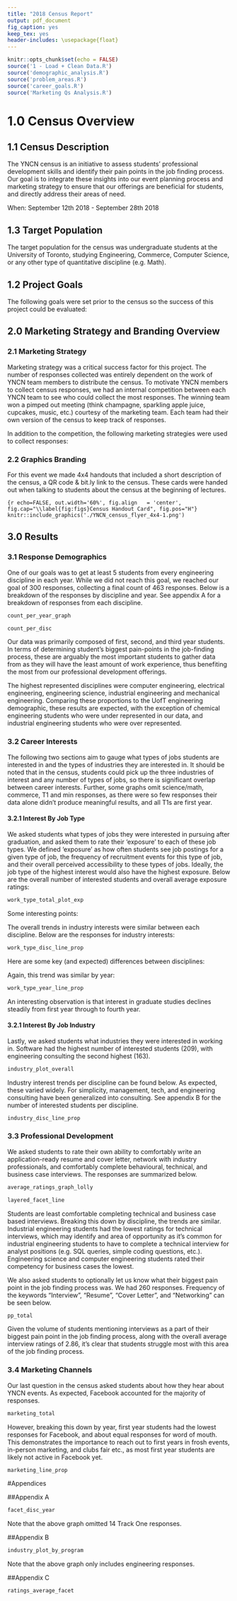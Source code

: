 ```yaml
---
title: "2018 Census Report"
output: pdf_document
fig_caption: yes
keep_tex: yes
header-includes: \usepackage{float}
---
```

```r
knitr::opts_chunk$set(echo = FALSE)
source('1 - Load + Clean Data.R')
source('demographic_analysis.R')
source('problem_areas.R')
source('career_goals.R')
source('Marketing Qs Analysis.R')
```

# 1.0 Census Overview

## 1.1 Census Description

The YNCN census is an initiative to assess students' professional development skills and identify their pain points in the job finding process. Our goal is to integrate these insights into our event planning process and marketing strategy to ensure that our offerings are beneficial for students, and directly address their areas of need.

When: September 12th 2018 - September 28th 2018

## 1.3 Target Population

The target population for the census was undergraduate students at the University of Toronto, studying Engineering, Commerce, Computer Science, or any other type of quantitative discipline (e.g. Math).

## 1.2 Project Goals

The following goals were set prior to the census so the success of this project could be evaluated:

\begin{enumerate}
  \item Collect data from 200-300 undergraduate students. 
  \item Of the engineering data collected, have at least 5 respondents from every discipline and every year to ensure representative data.
  \item Gather actionable insights from the data collected. 
\end{enumerate}


## 2.0 Marketing Strategy and Branding Overview

### 2.1 Marketing Strategy
 
Marketing strategy was a critical success factor for this project. The number of responses collected was entirely dependent on the work of YNCN team members to distribute the census. To motivate YNCN members to collect census responses, we had an internal competition between each YNCN team to see who could collect the most responses. The winning team won a pimped out meeting (think champagne, sparkling apple juice, cupcakes, music, etc.) courtesy of the marketing team. Each team had their own version of the census to keep track of responses. 

In addition to the competition, the following marketing strategies were used to collect responses:
 
\begin{enumerate}
  \item Response recruitment in the pit
  \begin{itemize}
    \item Volunteers set up the YNCN banner and a few laptops/tablets at the table at the front of the pit between 11am and 1pm and asked students walking by to fill out the census
    \item This strategy was a great way to get face-to-face interaction with students, increase our brand awareness, and collect a lot of responses
  \end{itemize}
  \item Facebook
  \begin{itemize}
    \item The census was posted in all of the major engineering and discipline groups
  \end{itemize}
  \item In-class marketing
  \begin{itemize}
    \item We reached out to professors teaching courses that focused on professional development and asked to give a short presentation to students at the beginning of one of their lectures and/or send the census to students on Quercus. 
    \item In lectures, we handed out census info cards (see section 2.2) to students at the beginning of lecture and talked briefly about the goal of the census and how it could help students. 
  \end{itemize}
  \item First Year Office:
  \begin{itemize}
    \item We reached out to the first year office and they included a blurb about the census in the first year newsletter, and put the census as a talking point on APS 100 TA's syllabus
    \item Our marketing team also had two APS 100 TAs that offered their students food incentives to fill out the census, which was widely successful.
  \end{itemize}
\end{enumerate}

### 2.2 Graphics Branding
For this event we made 4x4 handouts that included a short description of the census, a QR code & bit.ly link to the census. These cards were handed out when talking to students about the census at the beginning of lectures.


```{r echo=FALSE, out.width='60%', fig.align   = 'center', fig.cap="\\label{fig:figs}Census Handout Card", fig.pos="H"}
knitr::include_graphics('./YNCN_census_flyer_4x4-1.png')
```

\clearpage 

## 3.0 Results

### 3.1 Response Demographics
One of our goals was to get at least 5 students from every engineering discipline in each year. While we did not reach this goal, we reached our goal of 300 responses, collecting a final count of 463 responses. Below is a breakdown of the responses by discipline and year. See appendix A for a breakdown of responses from each discipline. 


```r
count_per_year_graph
```

```r
count_per_disc
```

Our data was primarily composed of first, second, and third year students. In terms of determining student's biggest pain-points in the job-finding process, these are arguably the most important students to gather data from as they will have the least amount of work experience, thus benefiting the most from our professional development offerings. 

The highest represented disciplines were computer engineering, electrical engineering, engineering science, industrial engineering and mechanical engineering. Comparing these proportions to the UofT engineering demographic, these results are expected, with the exception of chemical engineering students who were under represented in our data, and industrial engineering students who were over represented.

### 3.2 Career Interests

The following two sections aim to gauge what types of jobs students are interested in and the types of industries they are interested in. It should be noted that in the census, students could pick up the three industries of interest and any number of types of jobs, so there is significant overlap between career interests. Further, some graphs omit science/math, commerce, T1 and min responses, as there were so few responses their data alone didn't produce meaningful results, and all T1s are first year.

#### 3.2.1 Interest By Job Type

We asked students what types of jobs they were interested in pursuing after graduation, and asked them to rate their 'exposure' to each of these job types. We defined 'exposure' as how often students see job postings for a given type of job, the frequency of recruitment events for this type of job, and their overall perceived accessibility to these types of jobs. Ideally, the job type of the highest interest would also have the highest exposure. Below are the overall number of interested students and overall average exposure ratings:

```r
work_type_total_plot_exp
```

Some interesting points:
\begin{itemize}
  \item Students are by far the most interested in full time corporate jobs after graduation. However, this was not proportionally represented in the the exposure rating, which was expected to be much higher than 3.1.
  \item Research had a relatively high exposure (2.7) despite low interest in this type of job.
  \item Research and Grad school had the same exposure rating despite grad school having twice the number of interested students as research.
  \item Exposure to entrepreneurship was relatively low compared to the number of interested students.
\end{itemize}

The overall trends in industry interests were similar between each discipline. Below are the responses for industry interests:

```r
work_type_disc_line_prop
```

Here are some key (and expected) differences between disciplines:
\begin{itemize}
  \item Indys and Civs had the highest interest in full time corporate opportunities (>50$\%$, >45$\%$) 
  \item Computer Engineering students had the most interest of all the disciplines in pursuing start up opportunities
  \item MSEs, Civs, and EEs had the highest interest in grad school ($\sim$20$\%$), while CEs and Indys had the least interest in perusing graduate studies ($\sim$10$\%$)
\end{itemize}

Again, this trend was similar by year:

```r
work_type_year_line_prop
```

An interesting observation is that interest in graduate studies declines steadily from first year through to fourth year.

#### 3.2.1 Interest By Job Industry

Lastly, we asked students what industries they were interested in working in. Software had the highest number of interested students (209), with engineering consulting the second highest (163).

```r
industry_plot_overall
```

Industry interest trends per discipline can be found below. As expected, these varied widely. For simplicity, management, tech, and engineering consulting have been generalized into consulting. See appendix B for the number of interested students per discipline.

```r
industry_disc_line_prop
```


### 3.3 Professional Development

We asked students to rate their own ability to comfortably write an application-ready resume and cover letter, network with industry professionals, and comfortably complete behavioural, technical, and business case interviews. The responses are summarized below. 

```r
average_ratings_graph_lolly
```

```r
layered_facet_line
```

Students are least comfortable completing technical and business case based interviews. Breaking this down by discipline, the trends are similar. Industrial engineering students had the lowest ratings for technical interviews, which may identify and area of opportunity as it's common for industrial engineering students to have to complete a technical interview for analyst positions (e.g. SQL queries, simple coding questions, etc.). Engineering science and computer engineering students rated their competency for business cases the lowest.

We also asked students to optionally let us know what their biggest pain point in the job finding process was. We had 260 responses. Frequency of the keywords "Interview", "Resume", "Cover Letter", and "Networking" can be seen below. 

```r
pp_total
```

Given the volume of students mentioning interviews as a part of their biggest pain point in the job finding process, along with the overall average interview ratings of 2.86, it's clear that students struggle most with this area of the job finding process.
\clearpage

### 3.4 Marketing Channels
Our last question in the census asked students about how they hear about YNCN events. As expected, Facebook accounted for the majority of responses.

```r
marketing_total
```

However, breaking this down by year, first year students had the lowest responses for Facebook, and about equal responses for word of mouth. This demonstrates the importance to reach out to first years in frosh events, in-person marketing, and clubs fair etc., as most first year students are likely not active in Facebook yet.

```r
marketing_line_prop
```

#Appendices

##Appendix A


```r
facet_disc_year
```
Note that the above graph omitted 14 Track One responses.
\clearpage

##Appendix B
```r
industry_plot_by_program 
```
Note that the above graph only includes engineering responses.

\clearpage

##Appendix C
```r
ratings_average_facet
```
